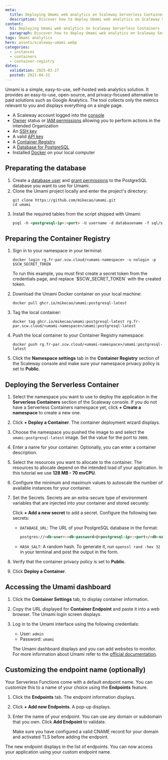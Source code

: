 ```yaml
---
meta:
  title: Deploying Umami web analytics on Scaleway Serverless Containers
  description: Discover how to deploy Umami web analytics on Scaleway Serverless Containers.
content:
  h1: Deploying Umami web analytics on Scaleway Serverless Containers
  paragraph: Discover how to deploy Umami web analytics on Scaleway Serverless Containers.
tags: Umami analytics
hero: assets/scaleway-umami.webp
categories:
  - instances
  - containers
  - container-registry
dates:
  validation: 2025-03-27
  posted: 2021-04-21
---
```



Umami is a simple, easy-to-use, self-hosted web analytics solution. It provides an easy-to-use, open-source, and privacy-focused alternative to paid solutions such as Google Analytics. The tool collects only the metrics relevant to you and displays everything on a single page.

<Requirements />

- A Scaleway account logged into the [console](https://console.scaleway.com)
- [Owner](/iam/concepts/#owner) status or [IAM permissions](/iam/concepts/#permission) allowing you to perform actions in the intended Organization
- An [SSH key](/organizations-and-projects/how-to/create-ssh-key/)
- A valid [API key](/iam/how-to/create-api-keys/)
- A [Container Registry](/container-registry/quickstart/)
- A [Database for PostgreSQL](/managed-databases-for-postgresql-and-mysql/quickstart/)
- Installed [Docker](/tutorials/install-docker-ubuntu-bionic/) on your local computer

## Preparating the database

1. Create a [database user](/managed-databases-for-postgresql-and-mysql/how-to/add-users/) and [grant permissions](/managed-databases-for-postgresql-and-mysql/how-to/manage-permissions/) to the PostgreSQL database you want to use for Umami.
2. Clone the Umami project locally and enter the project's directory:
    ```
    git clone https://github.com/mikecao/umami.git
    cd umami
    ```
3. Install the required tables from the script shipped with Umami:
    ```md
    psql -h <postgresql-ip>:<port> -U username -d databasename -f sql/schema.postgresql.sql
    ```

## Preparing the Container Registry

1. Sign in to your namespace in your terminal:
    ```
    docker login rg.fr-par.scw.cloud/<umami-namespace> -u nologin -p $SCW_SECRET_TOKEN
    ```

    <Message type="important">
      To run this example, you must first create a secret token from the credentials page, and replace `$SCW_SECRET_TOKEN` with the created token.
    </Message>
2. Download the Umami Docker container on your local machine:
    ```
    docker pull ghcr.io/mikecao/umami:postgresql-latest
    ```
3. Tag the local container:
    ```
    docker tag ghcr.io/mikecao/umami:postgresql-latest rg.fr-par.scw.cloud/<umami-namespace>/umami:postgresql-latest
    ```
4. Push the local container to your Container Registry namespace:
    ```
    docker push rg.fr-par.scw.cloud/<umami-namespace>/umami:postgresql-latest
    ```
5. Click the **Namespace settings** tab in the **Container Registry** section of the Scaleway console and make sure your namespace privacy policy is set to **Public**.
    <Lightbox src="scaleway-umami-namespace-public.webp" alt="" />

## Deploying the Serverless Container

1. Select the namespace you want to use to deploy the application in the **Serverless Containers** section of the Scaleway console. If you do not have a Serverless Containers namespace yet, click **+ Create a namespace** to create a new one.
    <Lightbox src="scaleway-serverless-containers-namesp-list.webp" alt="" />
2. Click **+ Deploy a Container**. The container deployment wizard displays.
3. Choose the namespace you pushed the image to and select the `umami:postgresql-latest` image. Set the value for the port to `3000`.
4. Enter a name for your container. Optionally, you can enter a container description.
5. Select the resources you want to allocate to the container. The resources to allocate depend on the intended load of your application. In this tutorial we use **128 MB - 70 mvCPU**.
6. Configure the minimum and maximum values to autoscale the number of available instances for your container.
7. Set the Secrets. Secrets are an extra-secure type of environment variables that are injected into your container and stored securely:
    <Lightbox src="scaleway-serverless-secrets.webp" alt="" />


    Click **+ Add a new secret** to add a secret. Configure the following two secrets:
    * `DATABASE_URL`: The URL of your PostgreSQL database in the format:

       ```md
       postgres://<db-user>:<db-password>@<postgresql-ip>:<port>/<db-name>?sslmode=require
       ```
    * `HASH_SALT`: A random hash. To generate it, run `openssl rand -hex 32` in your terminal and post the output in the form.
8. Verify that the container privacy policy is set to **Public**.
9. Click **Deploy a Container**.

## Accessing the Umami dashboard

1. Click the **Container Settings** tab, to display container information.
2. Copy the URL displayed for **Container Endpoint** and paste it into a web browser. The Umami login screen displays.
    <Lightbox src="scaleway-container-information.webp" alt="" />
3. Log in to the Umami interface using the following credentials:
    * User: `admin`
    * Password: `umami`

    <Lightbox src="scaleway-umami-dashboard.webp" alt="" />

    The Umami dashboard displays and you can add websites to monitor. For more information about Umami refer to the [official documentation](https://umami.is/docs/).

## Customizing the endpoint name (optionally)

Your Serverless Functions come with a default endpoint name. You can customize this to a name of your choice using the **Endpoints** feature.

1. Click the **Endpoints** tab. The endpoint information displays.
2. Click **+ Add new Endpoints**. A pop-up displays.
3. Enter the name of your endpoint. You can use any domain or subdomain that you own. Click **Add Endpoint** to validate.
    <Lightbox src="scaleway-serverless-endpoint.webp" alt="" />

    <Message type="note">
      Make sure you have configured a valid CNAME record for your domain and activated TLS before adding the endpoint.
    </Message>

The new endpoint displays in the list of endpoints. You can now access your application using your custom endpoint name.

<Lightbox src="scaleway-serverless-custom-endpoint.webp" alt="" />